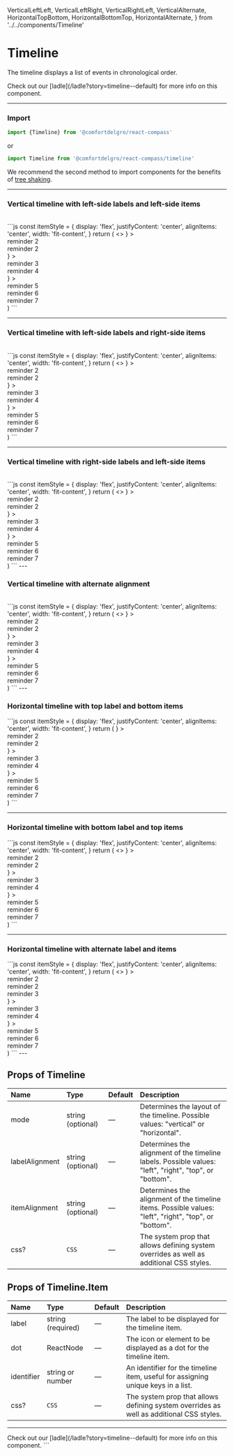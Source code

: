   VerticalLeftLeft,
  VerticalLeftRight,
  VerticalRightLeft,
  VerticalAlternate,
  HorizontalTopBottom,
  HorizontalBottomTop,
  HorizontalAlternate,
} from '../../components/Timeline'

# Timeline

The timeline displays a list of events in chronological order.

<Callout>
  Check out our [ladle](/ladle?story=timeline--default) for more info on this
  component.
</Callout>

---

### Import

```js
import {Timeline} from '@comfortdelgro/react-compass'
```

or

```js
import Timeline from '@comfortdelgro/react-compass/timeline'
```

We recommend the second method to import components for the benefits of [tree shaking](https://developer.mozilla.org/en-US/docs/Glossary/Tree_shaking).

---

### Vertical timeline with left-side labels and left-side items

<br />
<div style={{width: '100%', display: 'flex', justifyContent: 'center'}}>
  <VerticalLeftLeft />
</div>
```js
  const itemStyle = {
    display: 'flex',
    justifyContent: 'center',
    alignItems: 'center',
    width: 'fit-content',
  }
  return (
    <>
      <Timeline mode='vertical' labelAlignment='left' itemAlignment='left'>
        <Timeline.Item
          label='June'
          dot={
            <Icon
              icon={faCalendarDay}
              style={{color: 'white', height: '50%'}}
            />
          }
        >
          <div style={itemStyle}>reminder 2</div>
          <div style={itemStyle}>reminder 2</div>
        </Timeline.Item>
        <Timeline.Item
          label='July'
          dot={
            <Icon icon={faCalendarDay} style={{color: 'red', height: '50%'}} />
          }
        >
          <div style={itemStyle}>reminder 3</div>
          <div style={itemStyle}>reminder 4</div>
        </Timeline.Item>
        <Timeline.Item
          label='August'
          dot={
            <Icon
              icon={faCalendarDay}
              style={{color: 'white', height: '50%'}}
            />
          }
        >
          <div style={itemStyle}>reminder 5</div>
          <div style={itemStyle}>reminder 6</div>
          <div style={itemStyle}>reminder 7</div>
        </Timeline.Item>
      </Timeline>
    </>
  )
```

---

### Vertical timeline with left-side labels and right-side items

<br />
<div style={{width: '100%', display: 'flex', justifyContent: 'center'}}>
  <VerticalLeftRight />
</div>
```js
const itemStyle = {
    display: 'flex',
    justifyContent: 'center',
    alignItems: 'center',
    width: 'fit-content',
  }
  return (
    <>
      <Timeline mode='vertical' labelAlignment='left' itemAlignment='right'>
        <Timeline.Item
          label='June'
          dot={
            <Icon
              icon={faCalendarDay}
              style={{color: 'white', height: '50%'}}
            />
          }
        >
          <div style={itemStyle}>reminder 2</div>
          <div style={itemStyle}>reminder 2</div>
        </Timeline.Item>
        <Timeline.Item
          label='July'
          dot={
            <Icon icon={faCalendarDay} style={{color: 'red', height: '50%'}} />
          }
        >
          <div style={itemStyle}>reminder 3</div>
          <div style={itemStyle}>reminder 4</div>
        </Timeline.Item>
        <Timeline.Item
          label='August'
          dot={
            <Icon
              icon={faCalendarDay}
              style={{color: 'white', height: '50%'}}
            />
          }
        >
          <div style={itemStyle}>reminder 5</div>
          <div style={itemStyle}>reminder 6</div>
          <div style={itemStyle}>reminder 7</div>
        </Timeline.Item>
      </Timeline>
    </>
  )
```

---

### Vertical timeline with right-side labels and left-side items

<br />
<div style={{width: '100%', display: 'flex', justifyContent: 'center'}}>
  <VerticalRightLeft />
</div>
```js
  const itemStyle = {
    display: 'flex',
    justifyContent: 'center',
    alignItems: 'center',
    width: 'fit-content',
  }
  return (
    <>
      <Timeline mode='vertical' labelAlignment='right' itemAlignment='left'>
        <Timeline.Item
          label='June'
          dot={
            <Icon
              icon={faCalendarDay}
              style={{color: 'white', height: '50%'}}
            />
          }
        >
          <div style={itemStyle}>reminder 2</div>
          <div style={itemStyle}>reminder 2</div>
        </Timeline.Item>
        <Timeline.Item
          label='July'
          dot={
            <Icon icon={faCalendarDay} style={{color: 'red', height: '50%'}} />
          }
        >
          <div style={itemStyle}>reminder 3</div>
          <div style={itemStyle}>reminder 4</div>
        </Timeline.Item>
        <Timeline.Item
          label='August'
          dot={
            <Icon
              icon={faCalendarDay}
              style={{color: 'white', height: '50%'}}
            />
          }
        >
          <div style={itemStyle}>reminder 5</div>
          <div style={itemStyle}>reminder 6</div>
          <div style={itemStyle}>reminder 7</div>
        </Timeline.Item>
      </Timeline>
    </>
  )
```
---

### Vertical timeline with alternate alignment

<br />
<div style={{width: '100%', display: 'flex', justifyContent: 'center'}}>
  <VerticalAlternate />
</div>
```js
  const itemStyle = {
    display: 'flex',
    justifyContent: 'center',
    alignItems: 'center',
    width: 'fit-content',
  }
  return (
    <>
      <Timeline
        mode='vertical'
        labelAlignment='alternate'
        itemAlignment='alternate'
      >
        <Timeline.Item
          identifier={0}
          label='June'
          dot={
            <Icon
              icon={faCalendarDay}
              style={{color: 'white', height: '50%'}}
            />
          }
        >
          <div style={itemStyle}>reminder 2</div>
          <div style={itemStyle}>reminder 2</div>
        </Timeline.Item>
        <Timeline.Item
          identifier={1}
          label='July'
          dot={
            <Icon icon={faCalendarDay} style={{color: 'red', height: '50%'}} />
          }
        >
          <div style={itemStyle}>reminder 3</div>
          <div style={itemStyle}>reminder 4</div>
        </Timeline.Item>
        <Timeline.Item
          identifier={2}
          label='August'
          dot={
            <Icon
              icon={faCalendarDay}
              style={{color: 'white', height: '50%'}}
            />
          }
        >
          <div style={itemStyle}>reminder 5</div>
          <div style={itemStyle}>reminder 6</div>
          <div style={itemStyle}>reminder 7</div>
        </Timeline.Item>
      </Timeline>
    </>
  )
```
---

### Horizontal timeline with top label and bottom items

<div style={{width: '100%', display: 'flex', justifyContent: 'center', marginTop: '10rem'}}>
  <HorizontalTopBottom />
</div>
```js
  const itemStyle = {
    display: 'flex',
    justifyContent: 'center',
    alignItems: 'center',
    width: 'fit-content',
  }
  return (
    <Timeline mode='horizontal' labelAlignment='top' itemAlignment='bottom'>
        <Timeline.Item
          identifier={0}
          label='June'
          dot={
            <Icon
              icon={faCalendarDay}
              style={{color: 'white', height: '50%'}}
            />
          }
        >
          <div style={itemStyle}>reminder 2</div>
          <div style={itemStyle}>reminder 2</div>
        </Timeline.Item>
        <Timeline.Item
          identifier={1}
          label='July'
          dot={
            <Icon icon={faCalendarDay} style={{color: 'red', height: '50%'}} />
          }
        >
          <div style={itemStyle}>reminder 3</div>
          <div style={itemStyle}>reminder 4</div>
        </Timeline.Item>
        <Timeline.Item
          identifier={2}
          label='August'
          dot={
            <Icon
              icon={faCalendarDay}
              style={{color: 'white', height: '50%'}}
            />
          }
        >
          <div style={itemStyle}>reminder 5</div>
          <div style={itemStyle}>reminder 6</div>
          <div style={itemStyle}>reminder 7</div>
        </Timeline.Item>
    </Timeline>
  )
```

---

### Horizontal timeline with bottom label and top items

<div style={{width: '100%', display: 'flex', justifyContent: 'center', marginBottom: '10rem'}}>
  <HorizontalBottomTop />
</div>
```js
  const itemStyle = {
    display: 'flex',
    justifyContent: 'center',
    alignItems: 'center',
    width: 'fit-content',
  }
  return (
    <>
      <Timeline mode='horizontal' labelAlignment='bottom' itemAlignment='top'>
        <Timeline.Item
          identifier={0}
          label='June'
          dot={
            <Icon
              icon={faCalendarDay}
              style={{color: 'white', height: '50%'}}
            />
          }
        >
          <div style={itemStyle}>reminder 2</div>
          <div style={itemStyle}>reminder 2</div>
        </Timeline.Item>
        <Timeline.Item
          identifier={1}
          label='July'
          dot={
            <Icon icon={faCalendarDay} style={{color: 'red', height: '50%'}} />
          }
        >
          <div style={itemStyle}>reminder 3</div>
          <div style={itemStyle}>reminder 4</div>
        </Timeline.Item>
        <Timeline.Item
          identifier={2}
          label='August'
          dot={
            <Icon
              icon={faCalendarDay}
              style={{color: 'white', height: '50%'}}
            />
          }
        >
          <div style={itemStyle}>reminder 5</div>
          <div style={itemStyle}>reminder 6</div>
          <div style={itemStyle}>reminder 7</div>
        </Timeline.Item>
      </Timeline>
    </>
  )
```

---

### Horizontal timeline with alternate label and items

<div style={{width: '100%', display: 'flex', justifyContent: 'center', marginBottom: '10rem'}}>
  <HorizontalAlternate />
</div>
```js
  const itemStyle = {
    display: 'flex',
    justifyContent: 'center',
    alignItems: 'center',
    width: 'fit-content',
  }
  return (
    <>
      <Timeline
        mode='horizontal'
        labelAlignment='alternate'
        itemAlignment='alternate'
      >
        <Timeline.Item
          identifier={0}
          label='June'
          dot={
            <Icon
              icon={faCalendarDay}
              style={{color: 'white', height: '50%'}}
            />
          }
        >
          <div style={itemStyle}>reminder 2</div>
          <div style={itemStyle}>reminder 2</div>
          <div style={itemStyle}>reminder 3</div>
        </Timeline.Item>
        <Timeline.Item
          identifier={1}
          label='July'
          dot={
            <Icon icon={faCalendarDay} style={{color: 'red', height: '50%'}} />
          }
        >
          <div style={itemStyle}>reminder 3</div>
          <div style={itemStyle}>reminder 4</div>
        </Timeline.Item>
        <Timeline.Item
          identifier={2}
          label='August'
          dot={
            <Icon
              icon={faCalendarDay}
              style={{color: 'white', height: '50%'}}
            />
          }
        >
          <div style={itemStyle}>reminder 5</div>
          <div style={itemStyle}>reminder 6</div>
          <div style={itemStyle}>reminder 7</div>
        </Timeline.Item>
      </Timeline>
    </>
  )
```
---

## Props of Timeline

| Name           | Type              | Default | Description                                                                                            |
| :------------- | :---------------- | :------ | :----------------------------------------------------------------------------------------------------- |
| mode           | string (optional) | —       | Determines the layout of the timeline. Possible values: "vertical" or "horizontal".                    |
| labelAlignment | string (optional) | —       | Determines the alignment of the timeline labels. Possible values: "left", "right", "top", or "bottom". |
| itemAlignment  | string (optional) | —       | Determines the alignment of the timeline items. Possible values: "left", "right", "top", or "bottom".  |
| css?           | `CSS`             | —       | The system prop that allows defining system overrides as well as additional CSS styles.                |

## Props of Timeline.Item

| Name       | Type              | Default | Description                                                                             |
| :--------- | :---------------- | :------ | :-------------------------------------------------------------------------------------- |
| label      | string (required) | —       | The label to be displayed for the timeline item.                                        |
| dot        | ReactNode         | —       | The icon or element to be displayed as a dot for the timeline item.                     |
| identifier | string or number  | —       | An identifier for the timeline item, useful for assigning unique keys in a list.        |
| css?       | `CSS`             | —       | The system prop that allows defining system overrides as well as additional CSS styles. |

---

<Callout>
  Check out our [ladle](/ladle?story=timeline--default) for more info on this
  component.
</Callout>
```
